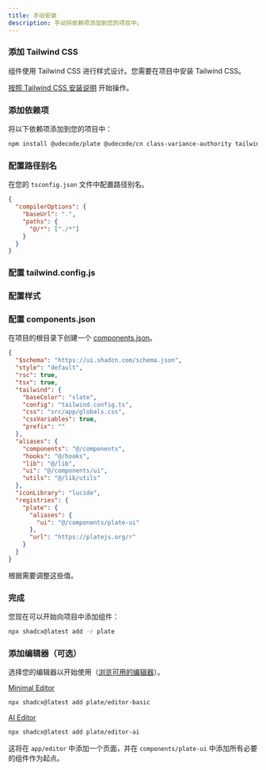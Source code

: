 ```yaml
---
title: 手动安装
description: 手动将依赖项添加到您的项目中。
---
```


<Steps>

### 添加 Tailwind CSS

组件使用 Tailwind CSS 进行样式设计。您需要在项目中安装 Tailwind CSS。

[按照 Tailwind CSS 安装说明](https://tailwindcss.com/docs/installation) 开始操作。

### 添加依赖项

将以下依赖项添加到您的项目中：

```bash
npm install @udecode/plate @udecode/cn class-variance-authority tailwindcss-animate tailwind-scrollbar-hide lucide-react
```

### 配置路径别名

在您的 `tsconfig.json` 文件中配置路径别名。

```json {3-6} title="tsconfig.json"
{
  "compilerOptions": {
    "baseUrl": ".",
    "paths": {
      "@/*": ["./*"]
    }
  }
}
```

### 配置 tailwind.config.js

<ComponentSource src="../../templates/plate-playground-template/tailwind.config.ts" />

### 配置样式

<ComponentSource src="../../templates/plate-playground-template/src/app/globals.css" />

### 配置 components.json

在项目的根目录下创建一个 [components.json](/docs/components/components-json)。

```json
{
  "$schema": "https://ui.shadcn.com/schema.json",
  "style": "default",
  "rsc": true,
  "tsx": true,
  "tailwind": {
    "baseColor": "slate",
    "config": "tailwind.config.ts",
    "css": "src/app/globals.css",
    "cssVariables": true,
    "prefix": ""
  },
  "aliases": {
    "components": "@/components",
    "hooks": "@/hooks",
    "lib": "@/lib",
    "ui": "@/components/ui",
    "utils": "@/lib/utils"
  },
  "iconLibrary": "lucide",
  "registries": {
    "plate": {
      "aliases": {
        "ui": "@/components/plate-ui"
      },
      "url": "https://platejs.org/r"
    }
  }
}
```

根据需要调整这些值。

### 完成

您现在可以开始向项目中添加组件：

```bash
npx shadcx@latest add -r plate
```

### 添加编辑器（可选）

选择您的编辑器以开始使用（[浏览可用的编辑器](/editors)）。

[Minimal Editor](https://template.platejs.org/editor)
```bash
npx shadcx@latest add plate/editor-basic
```

[AI Editor](https://playground.platejs.org/editor)
```bash
npx shadcx@latest add plate/editor-ai
```

这将在 `app/editor` 中添加一个页面，并在 `components/plate-ui` 中添加所有必要的组件作为起点。

</Steps>